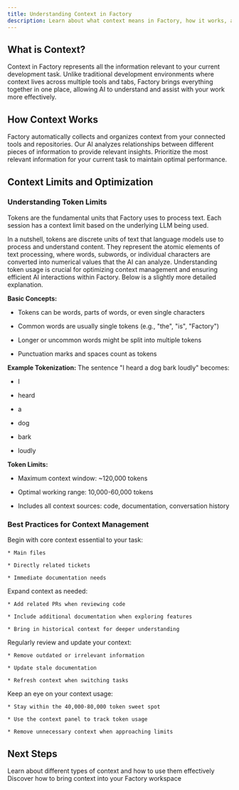 ```yaml
---
title: Understanding Context in Factory
description: Learn about what context means in Factory, how it works, and best practices for managing it effectively
---
```


## What is Context?

Context in Factory represents all the information relevant to your current development task. Unlike traditional development environments where context lives across multiple tools and tabs, Factory brings everything together in one place, allowing AI to understand and assist with your work more effectively.

## How Context Works

<CardGroup cols={3}>
  <Card title="Smart Aggregation" icon="layer-group">
    Factory automatically collects and organizes context from your connected tools and repositories.
  </Card>

  <Card title="Intelligent Understanding" icon="brain">
    Our AI analyzes relationships between different pieces of information to provide relevant insights.
  </Card>

  <Card title="Selective Focus" icon="bullseye">
    Prioritize the most relevant information for your current task to maintain optimal performance.
  </Card>
</CardGroup>

## Context Limits and Optimization

### Understanding Token Limits

Tokens are the fundamental units that Factory uses to process text. Each session has a context limit based on the underlying LLM being used.

<Accordion title="What are Tokens?">
  In a nutshell, tokens are discrete units of text that language models use to process and understand content. They represent the atomic elements of text processing, where words, subwords, or individual characters are converted into numerical values that the AI can analyze. Understanding token usage is crucial for optimizing context management and ensuring efficient AI interactions within Factory. Below is a slightly more detailed explanation.

  **Basic Concepts:**

  * Tokens can be words, parts of words, or even single characters

  * Common words are usually single tokens (e.g., "the", "is", "Factory")

  * Longer or uncommon words might be split into multiple tokens

  * Punctuation marks and spaces count as tokens

  **Example Tokenization:**
  The sentence "I heard a dog bark loudly" becomes:

  * I

  * heard

  * a

  * dog

  * bark

  * loudly

  **Token Limits:**

  * Maximum context window: \~120,000 tokens

  * Optimal working range: 10,000-60,000 tokens

  * Includes all context sources: code, documentation, conversation history
</Accordion>

### Best Practices for Context Management

<Steps>
  <Step title="Start Focused">
    Begin with core context essential to your task:

    * Main files

    * Directly related tickets

    * Immediate documentation needs
  </Step>

  <Step title="Add Context Gradually">
    Expand context as needed:

    * Add related PRs when reviewing code

    * Include additional documentation when exploring features

    * Bring in historical context for deeper understanding
  </Step>

  <Step title="Maintain Context Hygiene">
    Regularly review and update your context:

    * Remove outdated or irrelevant information

    * Update stale documentation

    * Refresh context when switching tasks
  </Step>

  <Step title="Monitor Context Size">
    Keep an eye on your context usage:

    * Stay within the 40,000-80,000 token sweet spot

    * Use the context panel to track token usage

    * Remove unnecessary context when approaching limits
  </Step>
</Steps>

## Next Steps

<CardGroup cols={2}>
  <Card title="Explore Context Types" icon="sitemap" href="/user-guides/managing-context/context-types">
    Learn about different types of context and how to use them effectively
  </Card>

  <Card title="Context Retrieval" icon="magnifying-glass" href="/user-guides/managing-context/context-retrieval">
    Discover how to bring context into your Factory workspace
  </Card>
</CardGroup>